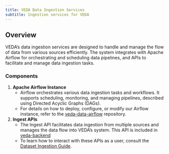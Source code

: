 ```yaml
---
title: VEDA Data Ingestion Services
subtitle: Ingestion services for VEDA
---
```


## Overview

VEDA's data ingestion services are designed to handle and manage the flow of data from various sources efficiently. The system integrates with Apache Airflow for orchestrating and scheduling data pipelines, and APIs to facilitate and manage data ingestion tasks.

### Components

1. **Apache Airflow Instance**
   - Airflow orchestrates various data ingestion tasks and workflows. It supports scheduling, monitoring, and managing pipelines, described using Directed Acyclic Graphs (DAGs).
   - For details on how to deploy, configure, or modify our Airflow instance, refer to the [veda-data-airflow](https://github.com/NASA-IMPACT/veda-data-airflow) repository.

2. **Ingest APIs**
   - The Ingest API facilitates data ingestion from multiple sources and manages the data flow into VEDA's system. This API is included in [veda-backend](https://github.com/NASA-IMPACT/veda-backend)
   - To learn how to interact with these APIs as a user, consult the [Dataset Ingestion Guide](/user-guide/content-curation/dataset-ingestion/index.qmd).


